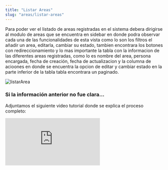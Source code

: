 ```yaml
---
title: "Listar Areas"
slug: "areas/listar-areas"
---
```



<Tabs>
  <TabItem label="Endpoint">
    <ApiEndpoint url={`${API_BASE_URL}admin/areas`} />
  </TabItem>
</Tabs>

Para poder ver el listado de areas registradas en el sistema debera dirigirse al modulo de areas que se encuentra en sidebar en donde podra observar cada una de las funcionalidades de esta vista como lo son los filtros el añadir un area, editarla, cambiar su estado, tambien encontrara los botones con redireccionamiento y lo mas importante la tabla con la informacion de las diferentes areas registradas, como lo es nombre del area, persona encargada, fecha de creación, fecha de actualizacion y la columna de acioones en donde se encuentra la opcion de editar y cambiar estado en la parte inferior de la tabla tabla encontrara un paginado.

<Image src={listarArea} alt="listarArea" width={3148} height={2270} />

### Si la información anterior no fue clara...

Adjuntamos el siguiente video tutorial donde se explica el proceso completo:

<div style={{ display: "flex", justifyContent: "center" }}>
  <iframe
    style={{ height: "500px", width: "100%" }}
    src="https://www.youtube.com/embed/4JsYTNDP5tU"
    title="Tutorial"
    frameBorder="0"
    allow="accelerometer; autoplay; clipboard-write; encrypted-media; gyroscope; picture-in-picture"
    allowFullScreen
  ></iframe>
</div>
